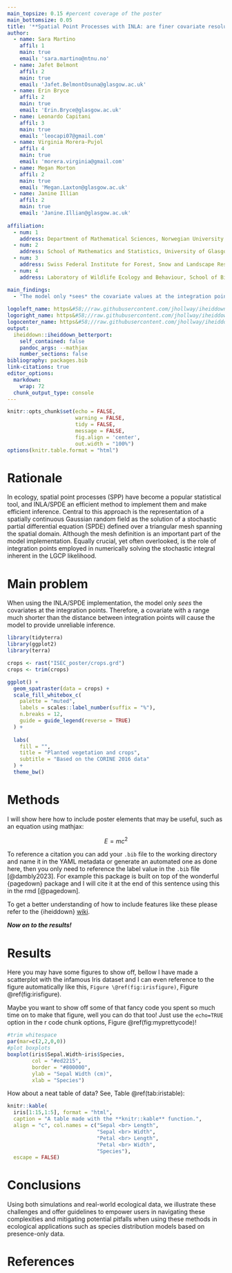 ```yaml
---
main_topsize: 0.15 #percent coverage of the poster
main_bottomsize: 0.05
title: '**Spatial Point Processes with INLA: are finer covariate resolutions always better?**'
author:
  - name: Sara Martino
    affil: 1
    main: true
    email: 'sara.martino@ntnu.no'
  - name: Jafet Belmont
    affil: 2
    main: true
    email: 'Jafet.BelmontOsuna@glasgow.ac.uk'
  - name: Erin Bryce
    affil: 2
    main: true
    email: 'Erin.Bryce@glasgow.ac.uk'
  - name: Leonardo Capitani 
    affil: 3
    main: true
    email: 'leocapi07@gmail.com'
  - name: Virginia Morera-Pujol
    affil: 4
    main: true
    email: 'morera.virginia@gmail.com'
  - name: Megan Morton
    affil: 2
    main: true
    email: 'Megan.Laxton@glasgow.ac.uk'
  - name: Janine Illian 
    affil: 2
    main: true
    email: 'Janine.Illian@glasgow.ac.uk'
    
affiliation:
  - num: 1
    address: Department of Mathematical Sciences, Norwegian University of Science and Technology
  - num: 2
    address: School of Mathematics and Statistics, University of Glasgow
  - num: 3
    address: Swiss Federal Institute for Forest, Snow and Landscape Research WSL, Birmensdorf, Switzerland
  - num: 4
    address: Laboratory of Wildlife Ecology and Behaviour, School of Biology and Environmental Science, Univ. College Dublin, Dublin, Ireland

main_findings:
  - "The model only *sees* the covariate values at the integration points. Therefore, **the integration scheme and the covariates need to have similar resolution**"
  
logoleft_name: https&#58;//raw.githubusercontent.com/jhollway/iheiddown/main/man/figures/iheiddown.png
logoright_name: https&#58;//raw.githubusercontent.com/jhollway/iheiddown/main/man/figures/iheiddown.png
logocenter_name: https&#58;//raw.githubusercontent.com/jhollway/iheiddown/main/man/figures/iheiddown.png
output: 
  iheiddown::iheiddown_betterport:
    self_contained: false
    pandoc_args: --mathjax
    number_sections: false
bibliography: packages.bib
link-citations: true
editor_options: 
  markdown: 
    wrap: 72
  chunk_output_type: console
---
```


```r
knitr::opts_chunk$set(echo = FALSE,
                      warning = FALSE,
                      tidy = FALSE,
                      message = FALSE,
                      fig.align = 'center',
                      out.width = "100%")
options(knitr.table.format = "html") 
```

<!--# Author's order: I think we agreed Sara first and then alphabetical order and that's how's in the abstract so leaving it like that! -->

# Rationale

In ecology, spatial point processes (SPP) have become a popular
statistical tool, and INLA/SPDE an efficient method to implement 
them and make efficient inference. Central to this approach is the
representation of a spatially continuous Gaussian random field as the
solution of a stochastic partial differential equation (SPDE) defined
over a triangular mesh spanning the spatial domain. Although the mesh definition
is an important part of the model implementation. Equally crucial, yet
often overlooked, is the role of integration points employed in
numerically solving the stochastic integral inherent in the LGCP
likelihood.

<!-- Intro: I would love this to be a bit shorter and maybe a bit less technical, worth giving it some thought. Also need to make sure we convey the message that this is not SPDE/INLA's fault, and this intro is very inla/SPDE centric which I'm not sure conveys that. The word covariate is not even mentioned! The main message is that we need to chose covariates that act at a scale appropirate for the mesh/ipoints, not that the mesh and the ipoints can be thought of separately -->

# Main problem

When  using the INLA/SPDE implementation, the model only _sees_ the covariates at the integration points. Therefore, a covariate with a range much shorter than the distance between integration points will cause the model to provide unreliable inference. 

```r

library(tidyterra)
library(ggplot2)
library(terra)

crops <- rast("ISEC_poster/crops.grd")
crops <- trim(crops)

ggplot() +
  geom_spatraster(data = crops) +
  scale_fill_whitebox_c(
    palette = "muted",
    labels = scales::label_number(suffix = "%"),
    n.breaks = 12,
    guide = guide_legend(reverse = TRUE)
  ) +
  
  labs(
    fill = "",
    title = "Planted vegetation and crops",
    subtitle = "Based on the CORINE 2016 data"
  ) + 
  theme_bw()
```

<!-- Main problem: I'd love to make this figure a bit bigger, like have the plot as wide as the column of text. Do you know how to do that?  -->
# Methods

I will show here how to include poster elements that may be useful, such
as an equation using mathjax:

$$
E = mc^2
$$

To reference a citation you can add your `.bib` file to the working
directory and name it in the YAML metadata or generate an automated one
as done here, then you only need to reference the label value in the
`.bib` file [@dambly2023]. For example this package is built on top of
the wonderful {pagedown} package and I will cite it at the end of this
sentence using this in the rmd [@pagedown].

To get a better understanding of how to include features like these
please refer to the {iheiddown}
[wiki](https://github.com/iheiddown/wiki).

***Now on to the results!***

# Results

Here you may have some figures to show off, bellow I have made a
scatterplot with the infamous Iris dataset and I can even reference to
the figure automatically like this, `Figure \@ref(fig:irisfigure)`,
Figure \@ref(fig:irisfigure).


Maybe you want to show off some of that fancy code you spent so much
time on to make that figure, well you can do that too! Just use the
`echo=TRUE` option in the r code chunk options, Figure
\@ref(fig:myprettycode)!

```r
#trim whitespace
par(mar=c(2,2,0,0))
#plot boxplots
boxplot(iris$Sepal.Width~iris$Species,
        col = "#ed2215", 
        border = "#800000",
        ylab = "Sepal Width (cm)",
        xlab = "Species")
```

How about a neat table of data? See, Table \@ref(tab:iristable):

```r
knitr::kable(
  iris[1:15,1:5], format = "html",
  caption = "A table made with the **knitr::kable** function.",
  align = "c", col.names = c("Sepal <br> Length",
                             "Sepal <br> Width",
                             "Petal <br> Length",
                             "Petal <br> Width",
                             "Species"),
  escape = FALSE)
```

# Conclusions

Using both simulations and real-world ecological data, we illustrate
these challenges and offer guidelines to empower users in navigating
these complexities and mitigating potential pitfalls when using these
methods in ecological applications such as species distribution models
based on presence-only data.

# References
